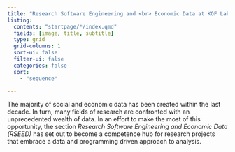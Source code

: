 ```yaml
---
title: "Research Software Engineering and <br> Economic Data at KOF Lab"
listing:
  contents: "startpage/*/index.qmd"
  fields: [image, title, subtitle]
  type: grid
  grid-columns: 1
  sort-ui: false
  filter-ui: false
  categories: false
  sort:
    - "sequence"

---
```


The majority of social and economic data has been created within the last decade. In turn, many fields of research are confronted with an unprecedented wealth of data. In an effort to make the most of this opportunity, the section *Research Software Engineering and Economic Data (RSEED)* has set out to become a competence hub for research projects that embrace a data and programming driven approach to analysis. 

